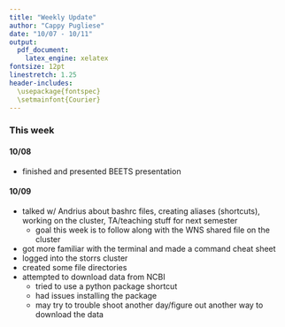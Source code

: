 ```yaml
---
title: "Weekly Update"
author: "Cappy Pugliese"
date: "10/07 - 10/11"
output: 
  pdf_document:
    latex_engine: xelatex
fontsize: 12pt
linestretch: 1.25
header-includes:
  \usepackage{fontspec}
  \setmainfont{Courier}
---
```


### This week
#### 10/08
- finished and presented BEETS presentation

#### 10/09
- talked w/ Andrius about bashrc files, creating aliases (shortcuts), working on the cluster, TA/teaching stuff for next semester
  - goal this week is to follow along with the WNS shared file on the cluster
- got more familiar with the terminal and made a command cheat sheet
- logged into the storrs cluster
- created some file directories
- attempted to download data from NCBI
  - tried to use a python package shortcut
  - had issues installing the package
  - may try to trouble shoot another day/figure out another way to download the data